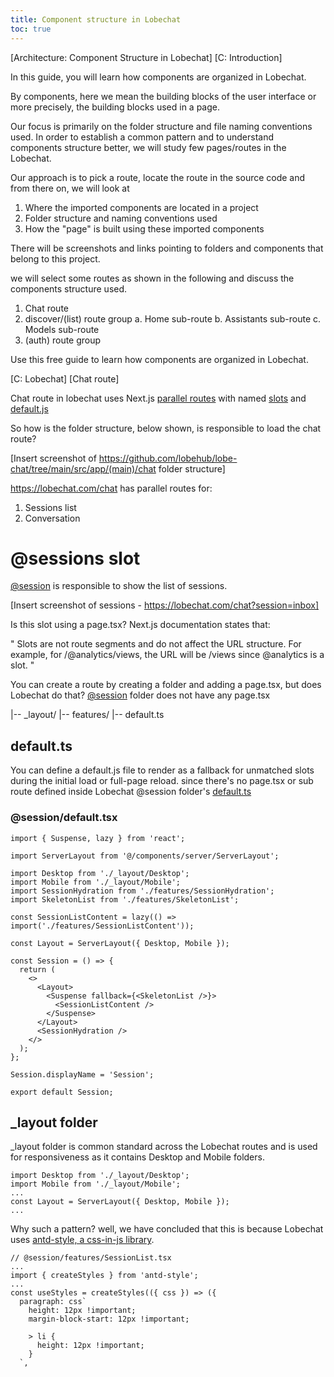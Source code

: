 ```yaml
---
title: Component structure in Lobechat
toc: true
---
```


[Architecture: Component Structure in Lobechat]
[C: Introduction]

In this guide, you will learn how components are organized in Lobechat.

By components, here we mean the building blocks of the user interface or more precisely, the building blocks used in a page.

Our focus is primarily on the folder structure and file naming conventions used. 
In order to establish a common pattern and to understand components structure better, 
we will study few pages/routes in the Lobechat.

Our approach is to pick a route, locate the route in the source code and from there on, we will look at 
1. Where the imported components are located in a project
2. Folder structure and naming conventions used  
3. How the "page" is built using these imported components

There will be screenshots and links pointing to folders and components that belong to this project. 

we will select some routes as shown in the following and discuss the components structure used.

1. Chat route
2. discover/(list) route group
  a. Home sub-route
  b. Assistants sub-route
  c. Models sub-route
3. (auth) route group

Use this free guide to learn how components are organized in Lobechat.

[C: Lobechat]
[Chat route]

Chat route in lobechat uses Next.js [parallel routes](https://nextjs.org/docs/app/building-your-application/routing/parallel-routes)
with named [slots](https://nextjs.org/docs/app/building-your-application/routing/parallel-routes#slots) 
and [default.js](https://nextjs.org/docs/app/building-your-application/routing/parallel-routes#defaultjs)

So how is the folder structure, below shown, is responsible to load the chat route?

[Insert screenshot of https://github.com/lobehub/lobe-chat/tree/main/src/app/(main)/chat folder structure]

https://lobechat.com/chat has parallel routes for:
1. Sessions list
2. Conversation

# @sessions slot

[@session](https://github.com/lobehub/lobe-chat/tree/main/src/app/(main)/chat/%40session) is responsible to show the list of 
sessions.

[Insert screenshot of sessions - https://lobechat.com/chat?session=inbox]

Is this slot using a page.tsx? Next.js documentation states that:

"
Slots are not route segments and do not affect the URL structure. For example, for /@analytics/views, the URL will 
be /views since @analytics is a slot.
"

You can create a route by creating a folder and adding a page.tsx, but does Lobechat do that? [@session](https://github.com/lobehub/lobe-chat/tree/main/src/app/(main)/chat/%40session) 
folder does not have any page.tsx

|-- _layout/
|-- features/
|-- default.ts

## default.ts 

You can define a default.js file to render as a fallback for unmatched slots during 
the initial load or full-page reload. since there's no page.tsx or sub route defined inside Lobechat @session folder's [default.ts](https://github.com/lobehub/lobe-chat/blob/main/src/app/(main)/chat/%40session/default.tsx)

### @session/default.tsx

```
import { Suspense, lazy } from 'react';

import ServerLayout from '@/components/server/ServerLayout';

import Desktop from './_layout/Desktop';
import Mobile from './_layout/Mobile';
import SessionHydration from './features/SessionHydration';
import SkeletonList from './features/SkeletonList';

const SessionListContent = lazy(() => import('./features/SessionListContent'));

const Layout = ServerLayout({ Desktop, Mobile });

const Session = () => {
  return (
    <>
      <Layout>
        <Suspense fallback={<SkeletonList />}>
          <SessionListContent />
        </Suspense>
      </Layout>
      <SessionHydration />
    </>
  );
};

Session.displayName = 'Session';

export default Session;
```

## _layout folder

_layout folder is common standard across the Lobechat routes and is used for responsiveness as it contains Desktop and Mobile
folders.

```
import Desktop from './_layout/Desktop';
import Mobile from './_layout/Mobile';
...
const Layout = ServerLayout({ Desktop, Mobile });
...
```

Why such a pattern? well, we have concluded that this is because Lobechat uses [antd-style, a css-in-js library](https://github.com/ant-design/antd-style). 

```
// @session/features/SessionList.tsx
...
import { createStyles } from 'antd-style';
...
const useStyles = createStyles(({ css }) => ({
  paragraph: css`
    height: 12px !important;
    margin-block-start: 12px !important;

    > li {
      height: 12px !important;
    }
  `,
```